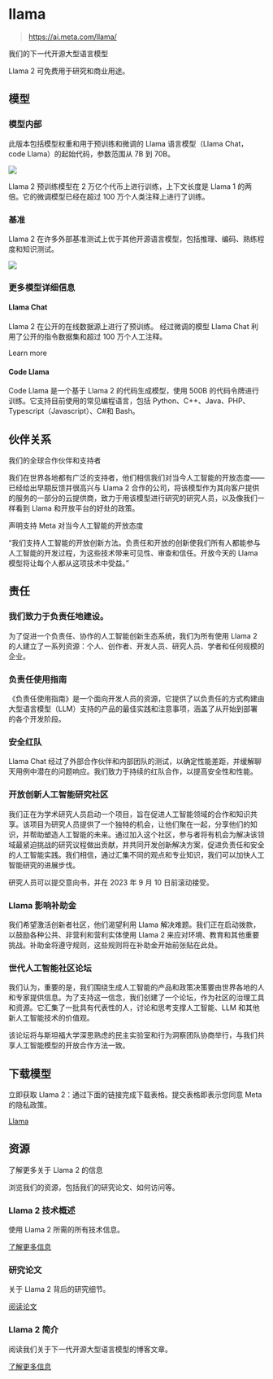 # llama

> https://ai.meta.com/llama/

我们的下一代开源大型语言模型

Llama 2 可免费用于研究和商业用途。

## 模型

### 模型内部

此版本包括模型权重和用于预训练和微调的 Llama 语言模型（Llama Chat，code Llama）的起始代码，参数范围从 7B 到 70B。

![](/imgs/term/361590483_235309902165028_8558564526447568738_n.jpg)

Llama 2 预训练模型在 2 万亿个代币上进行训练，上下文长度是 Llama 1 的两倍。它的微调模型已经在超过 100 万个人类注释上进行了训练。

### 基准

Llama 2 在许多外部基准测试上优于其他开源语言模型，包括推理、编码、熟练程度和知识测试。

![](/imgs/term/361265668_276217774995411_4529778090866658620_n.jpg)

### 更多模型详细信息

#### Llama Chat

Llama 2 在公开的在线数据源上进行了预训练。
经过微调的模型 Llama Chat 利用了公开的指令数据集和超过 100 万个人工注释。

Learn more

#### Code Llama

Code Llama 是一个基于 Llama 2 的代码生成模型，使用 500B 的代码令牌进行训练。它支持目前使用的常见编程语言，包括 Python、C++、Java、PHP、Typescript（Javascript）、C#和 Bash。

## 伙伴关系

我们的全球合作伙伴和支持者

我们在世界各地都有广泛的支持者，他们相信我们对当今人工智能的开放态度——已经给出早期反馈并很高兴与 Llama 2 合作的公司，将该模型作为其向客户提供的服务的一部分的云提供商，致力于用该模型进行研究的研究人员，以及像我们一样看到 Llama 和开放平台的好处的政策。

声明支持 Meta 对当今人工智能的开放态度

“我们支持人工智能的开放创新方法。负责任和开放的创新使我们所有人都能参与人工智能的开发过程，为这些技术带来可见性、审查和信任。开放今天的 Llama 模型将让每个人都从这项技术中受益。”

## 责任

### 我们致力于负责任地建设。

为了促进一个负责任、协作的人工智能创新生态系统，我们为所有使用 Llama 2 的人建立了一系列资源：个人、创作者、开发人员、研究人员、学者和任何规模的企业。

### 负责任使用指南

《负责任使用指南》是一个面向开发人员的资源，它提供了以负责任的方式构建由大型语言模型（LLM）支持的产品的最佳实践和注意事项，涵盖了从开始到部署的各个开发阶段。

### 安全红队

Llama Chat 经过了外部合作伙伴和内部团队的测试，以确定性能差距，并缓解聊天用例中潜在的问题响应。我们致力于持续的红队合作，以提高安全性和性能。

### 开放创新人工智能研究社区

我们正在为学术研究人员启动一个项目，旨在促进人工智能领域的合作和知识共享。该项目为研究人员提供了一个独特的机会，让他们聚在一起，分享他们的知识，并帮助塑造人工智能的未来。通过加入这个社区，参与者将有机会为解决该领域最紧迫挑战的研究议程做出贡献，并共同开发创新解决方案，促进负责任和安全的人工智能实践。我们相信，通过汇集不同的观点和专业知识，我们可以加快人工智能研究的进展步伐。

研究人员可以提交意向书，并在 2023 年 9 月 10 日前滚动接受。

### Llama 影响补助金

我们希望激活创新者社区，他们渴望利用 Llama 解决难题。我们正在启动拨款，以鼓励各种公共、非营利和营利实体使用 Llama 2 来应对环境、教育和其他重要挑战。补助金将遵守规则，这些规则将在补助金开始前张贴在此处。

### 世代人工智能社区论坛

我们认为，重要的是，我们围绕生成人工智能的产品和政策决策要由世界各地的人和专家提供信息。为了支持这一信念，我们创建了一个论坛，作为社区的治理工具和资源。它汇集了一批具有代表性的人，讨论和思考支撑人工智能、LLM 和其他新人工智能技术的价值观。

该论坛将与斯坦福大学深思熟虑的民主实验室和行为洞察团队协商举行，与我们共享人工智能模型的开放合作方法一致。

## 下载模型

立即获取 Llama 2：通过下面的链接完成下载表格。提交表格即表示您同意 Meta 的隐私政策。

[Llama](https://ai.meta.com/micro_site/url/?click_creative_path[0]=click_internal-link&ums_creative_detail=llama_lp_cta_get_started&click_from_context_menu=true&country=CN&destination=https%3A%2F%2Fai.meta.com%2Fresources%2Fmodels-and-libraries%2Fllama-downloads%2F&event_type=click&last_nav_impression_id=0glO5eyzV3WpAiZZe&max_percent_page_viewed=95&max_viewport_height_px=642&max_viewport_width_px=1280&orig_http_referrer=https%3A%2F%2Fwww.google.com.hk%2F&orig_request_uri=https%3A%2F%2Fai.meta.com%2Fllama%2F&primary_cmsid=635070871838540&primary_content_locale=en_US&region=apac&scrolled=true&session_id=0utryr2G5g3OYF1El&site=meta_ai&extra_data[creative_detail]=llama_lp_cta_get_started)

## 资源

了解更多关于 Llama 2 的信息

浏览我们的资源，包括我们的研究论文、如何访问等。

### Llama 2 技术概述

使用 Llama 2 所需的所有技术信息。

[了解更多信息](https://ai.meta.com/micro_site/url/?click_creative_path[0]=click_carousel&ums_creative_detail=llama_lp_resources_overview&click_from_context_menu=true&country=CN&destination=https%3A%2F%2Fai.meta.com%2Fresources%2Fmodels-and-libraries%2Fllama%2F&event_type=click&last_nav_impression_id=0glO5eyzV3WpAiZZe&max_percent_page_viewed=95&max_viewport_height_px=642&max_viewport_width_px=1280&orig_http_referrer=https%3A%2F%2Fwww.google.com.hk%2F&orig_request_uri=https%3A%2F%2Fai.meta.com%2Fllama%2F&primary_cmsid=635070871838540&primary_content_locale=en_US&region=apac&scrolled=true&session_id=0utryr2G5g3OYF1El&site=meta_ai&extra_data[creative_detail]=llama_lp_resources_overview)

### 研究论文

关于 Llama 2 背后的研究细节。

[阅读论文](https://ai.meta.com/research/publications/llama-2-open-foundation-and-fine-tuned-chat-models/)

### Llama 2 简介

阅读我们关于下一代开源大型语言模型的博客文章。

[了解更多信息](https://ai.meta.com/micro_site/url/?click_creative_path[0]=click_carousel&ums_creative_detail=llama_lp_resources_blog&click_from_context_menu=true&country=CN&destination=https%3A%2F%2Fai.meta.com%2F&event_type=click&last_nav_impression_id=0glO5eyzV3WpAiZZe&max_percent_page_viewed=96&max_viewport_height_px=642&max_viewport_width_px=1280&orig_http_referrer=https%3A%2F%2Fwww.google.com.hk%2F&orig_request_uri=https%3A%2F%2Fai.meta.com%2Fllama%2F&primary_cmsid=635070871838540&primary_content_locale=en_US&region=apac&scrolled=true&session_id=0utryr2G5g3OYF1El&site=meta_ai&extra_data[creative_detail]=llama_lp_resources_blog)
